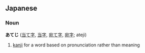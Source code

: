 ==Japanese==
===Noun===
'''あてじ''' ([[当て字]], [[当字]], [[宛て字]], [[宛字]]; ateji)

# [[kanji]] for a word based on pronunciation rather than meaning